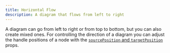 ```yaml
---
title: Horizontal Flow
description: A diagram that flows from left to right
---
```


A diagram can go from left to right or from top to bottom, but you can also create mixed ones.
For controlling the direction of a diagram you can adjust the handle positions of a node with the [`sourcePosition` and `targetPosition`](/api-reference/types/node) props.

<RemoteCodeViewer route="examples/layout/horizontal" framework="react" />

